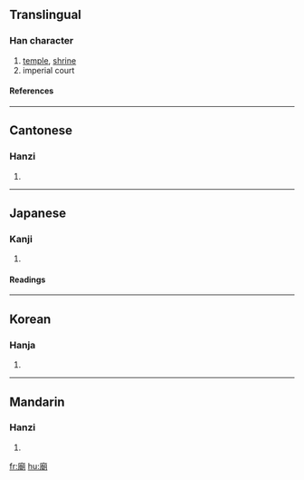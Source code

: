 {{see|庙}}

==Translingual==
===Han character===
{{Han char|rn=53|rad=广|as=12|sn=15|four=0022<sub>7</sub>|canj=戈十十月 (IJJB)}}
# [[temple]], [[shrine]]
# imperial court
====References====
{{Han ref|kx=0350.280|dkj=09489|dj=0662.020|hdz=20901.020|uh=5EDF|ud=24287|bh=BC71|bd=48241}}
----
==Cantonese==
===Hanzi===
{{yue-hanzi|jyut=|y=miu6}}
# {{defn|Cantonese}}
----
==Japanese==
===Kanji===
{{ja-kanji|grade=|rs=广12}}
# {{defn|Japanese}} 
====Readings====
{{ja-readings|on=[[びょう]] (byō)|kun=[[たまや]] (tamaya), [[みたまや]] (mitamaya), [[やしろ]] (yashiro)}}
----
==Korean==
===Hanja===
{{ko-hanja|hangeul=묘|rv=myo|mr=myo}}
# {{defn|Korean}}
----
==Mandarin==
===Hanzi===
{{cmn-hanzi|sim=庙|pin=[[miào]] ([[miao4]])|wg=miao<sup>4</sup>}}
# {{defn|Mandarin}}

[[fr:廟]]
[[hu:廟]]